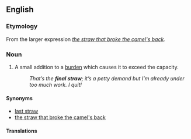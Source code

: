 ==English==

===Etymology===
From the larger expression ''[[the straw that broke the camel's back]].''
  
===Noun===
{{en-noun|head=[[final]] [[straw]]|-}}

# {{slang}} A small addition to a [[burden]] which causes it to exceed the capacity.  
#: ''That’s the '''final straw'''; it’s a petty demand but I’m already under too much work.  I quit!''

====Synonyms====
*[[last straw]]
*[[the straw that broke the camel's back]]

====Translations====
{{trans-see|last straw}}